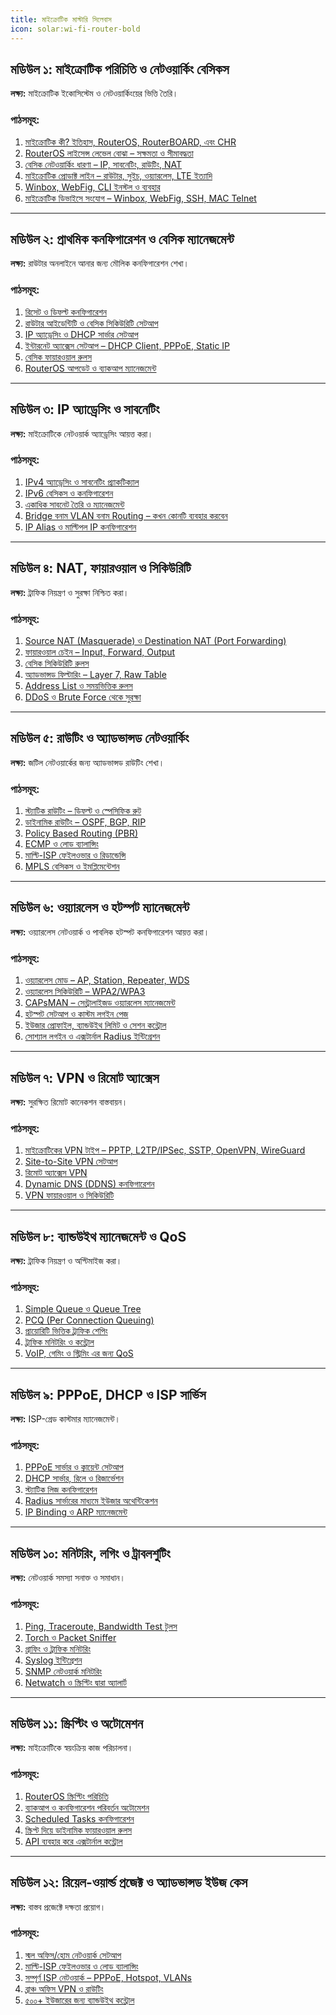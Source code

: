```yaml
---
title: মাইক্রোটিক মাস্টারি সিলেবাস
icon: solar:wi-fi-router-bold
---
```


## মডিউল ১: মাইক্রোটিক পরিচিতি ও নেটওয়ার্কিং বেসিকস

**লক্ষ্য:** মাইক্রোটিক ইকোসিস্টেম ও নেটওয়ার্কিংয়ের ভিত্তি তৈরি।

### পাঠসমূহ:

1. [মাইক্রোটিক কী? ইতিহাস, RouterOS, RouterBOARD, এবং CHR](/mikrotik/intro)
2. [RouterOS লাইসেন্স লেভেল বোঝা – সক্ষমতা ও সীমাবদ্ধতা](/mikrotik/license-levels)
3. [বেসিক নেটওয়ার্কিং ধারণা – IP, সাবনেটিং, রাউটিং, NAT](/mikrotik/networking-basics)
4. [মাইক্রোটিক প্রোডাক্ট লাইন – রাউটার, সুইচ, ওয়্যারলেস, LTE ইত্যাদি](/mikrotik/product-line)
5. [Winbox, WebFig, CLI ইনস্টল ও ব্যবহার](/mikrotik/access-tools)
6. [মাইক্রোটিক ডিভাইসে সংযোগ – Winbox, WebFig, SSH, MAC Telnet](/mikrotik/connect-device)

---

## মডিউল ২: প্রাথমিক কনফিগারেশন ও বেসিক ম্যানেজমেন্ট

**লক্ষ্য:** রাউটার অনলাইনে আনার জন্য মৌলিক কনফিগারেশন শেখা।

### পাঠসমূহ:

1. [রিসেট ও ডিফল্ট কনফিগারেশন](/mikrotik/reset-config)
2. [রাউটার আইডেন্টিটি ও বেসিক সিকিউরিটি সেটআপ](/mikrotik/router-identity-security)
3. [IP অ্যাড্রেসিং ও DHCP সার্ভার সেটআপ](/mikrotik/ip-dhcp)
4. [ইন্টারনেট অ্যাক্সেস সেটআপ – DHCP Client, PPPoE, Static IP](/mikrotik/internet-setup)
5. [বেসিক ফায়ারওয়াল রুলস](/mikrotik/basic-firewall)
6. [RouterOS আপডেট ও ব্যাকআপ ম্যানেজমেন্ট](/mikrotik/update-backup)

---

## মডিউল ৩: IP অ্যাড্রেসিং ও সাবনেটিং

**লক্ষ্য:** মাইক্রোটিকে নেটওয়ার্ক অ্যাড্রেসিং আয়ত্ত করা।

### পাঠসমূহ:

1. [IPv4 অ্যাড্রেসিং ও সাবনেটিং প্র্যাকটিক্যাল](/mikrotik/ipv4-subnetting)
2. [IPv6 বেসিকস ও কনফিগারেশন](/mikrotik/ipv6)
3. [একাধিক সাবনেট তৈরি ও ম্যানেজমেন্ট](/mikrotik/multiple-subnets)
4. [Bridge বনাম VLAN বনাম Routing – কখন কোনটি ব্যবহার করবেন](/mikrotik/bridge-vlan-routing)
5. [IP Alias ও মাল্টিপল IP কনফিগারেশন](/mikrotik/ip-alias)

---

## মডিউল ৪: NAT, ফায়ারওয়াল ও সিকিউরিটি

**লক্ষ্য:** ট্রাফিক নিয়ন্ত্রণ ও সুরক্ষা নিশ্চিত করা।

### পাঠসমূহ:

1. [Source NAT (Masquerade) ও Destination NAT (Port Forwarding)](/mikrotik/nat)
2. [ফায়ারওয়াল চেইন – Input, Forward, Output](/mikrotik/firewall-chains)
3. [বেসিক সিকিউরিটি রুলস](/mikrotik/basic-security)
4. [অ্যাডভান্সড ফিল্টারিং – Layer 7, Raw Table](/mikrotik/advanced-firewall)
5. [Address List ও সময়ভিত্তিক রুলস](/mikrotik/address-list)
6. [DDoS ও Brute Force থেকে সুরক্ষা](/mikrotik/ddos-protection)

---

## মডিউল ৫: রাউটিং ও অ্যাডভান্সড নেটওয়ার্কিং

**লক্ষ্য:** জটিল নেটওয়ার্কের জন্য অ্যাডভান্সড রাউটিং শেখা।

### পাঠসমূহ:

1. [স্ট্যাটিক রাউটিং – ডিফল্ট ও স্পেসিফিক রুট](/mikrotik/static-routing)
2. [ডাইনামিক রাউটিং – OSPF, BGP, RIP](/mikrotik/dynamic-routing)
3. [Policy Based Routing (PBR)](/mikrotik/pbr)
4. [ECMP ও লোড ব্যালান্সিং](/mikrotik/ecmp-load-balancing)
5. [মাল্টি-ISP ফেইলওভার ও রিডান্ডেন্সি](/mikrotik/failover)
6. [MPLS বেসিকস ও ইমপ্লিমেন্টেশন](/mikrotik/mpls)

---

## মডিউল ৬: ওয়্যারলেস ও হটস্পট ম্যানেজমেন্ট

**লক্ষ্য:** ওয়্যারলেস নেটওয়ার্ক ও পাবলিক হটস্পট কনফিগারেশন আয়ত্ত করা।

### পাঠসমূহ:

1. [ওয়্যারলেস মোড – AP, Station, Repeater, WDS](/mikrotik/wireless-modes)
2. [ওয়্যারলেস সিকিউরিটি – WPA2/WPA3](/mikrotik/wireless-security)
3. [CAPsMAN – সেন্ট্রালাইজড ওয়্যারলেস ম্যানেজমেন্ট](/mikrotik/capsman)
4. [হটস্পট সেটআপ ও কাস্টম লগইন পেজ](/mikrotik/hotspot-setup)
5. [ইউজার প্রোফাইল, ব্যান্ডউইথ লিমিট ও সেশন কন্ট্রোল](/mikrotik/hotspot-user-profile)
6. [সোশ্যাল লগইন ও এক্সটার্নাল Radius ইন্টিগ্রেশন](/mikrotik/hotspot-radius)

---

## মডিউল ৭: VPN ও রিমোট অ্যাক্সেস

**লক্ষ্য:** সুরক্ষিত রিমোট কানেকশন বাস্তবায়ন।

### পাঠসমূহ:

1. [মাইক্রোটিকের VPN টাইপ – PPTP, L2TP/IPSec, SSTP, OpenVPN, WireGuard](/mikrotik/vpn-types)
2. [Site-to-Site VPN সেটআপ](/mikrotik/site-to-site-vpn)
3. [রিমোট অ্যাক্সেস VPN](/mikrotik/remote-vpn)
4. [Dynamic DNS (DDNS) কনফিগারেশন](/mikrotik/ddns)
5. [VPN ফায়ারওয়াল ও সিকিউরিটি](/mikrotik/vpn-security)

---

## মডিউল ৮: ব্যান্ডউইথ ম্যানেজমেন্ট ও QoS

**লক্ষ্য:** ট্রাফিক নিয়ন্ত্রণ ও অপ্টিমাইজ করা।

### পাঠসমূহ:

1. [Simple Queue ও Queue Tree](/mikrotik/simple-queue)
2. [PCQ (Per Connection Queuing)](/mikrotik/pcq)
3. [প্রায়োরিটি ভিত্তিক ট্রাফিক শেপিং](/mikrotik/traffic-shaping)
4. [ট্রাফিক মনিটরিং ও কন্ট্রোল](/mikrotik/traffic-control)
5. [VoIP, গেমিং ও স্ট্রিমিং এর জন্য QoS](/mikrotik/qos)

---

## মডিউল ৯: PPPoE, DHCP ও ISP সার্ভিস

**লক্ষ্য:** ISP-গ্রেড কাস্টমার ম্যানেজমেন্ট।

### পাঠসমূহ:

1. [PPPoE সার্ভার ও ক্লায়েন্ট সেটআপ](/mikrotik/pppoe)
2. [DHCP সার্ভার, রিলে ও রিজার্ভেশন](/mikrotik/dhcp)
3. [স্ট্যাটিক লিজ কনফিগারেশন](/mikrotik/static-lease)
4. [Radius সার্ভারের মাধ্যমে ইউজার অথেন্টিকেশন](/mikrotik/radius-auth)
5. [IP Binding ও ARP ম্যানেজমেন্ট](/mikrotik/ip-binding)

---

## মডিউল ১০: মনিটরিং, লগিং ও ট্রাবলশুটিং

**লক্ষ্য:** নেটওয়ার্ক সমস্যা সনাক্ত ও সমাধান।

### পাঠসমূহ:

1. [Ping, Traceroute, Bandwidth Test টুলস](/mikrotik/tools)
2. [Torch ও Packet Sniffer](/mikrotik/torch)
3. [গ্রাফিং ও ট্রাফিক মনিটরিং](/mikrotik/graphing)
4. [Syslog ইন্টিগ্রেশন](/mikrotik/syslog)
5. [SNMP নেটওয়ার্ক মনিটরিং](/mikrotik/snmp)
6. [Netwatch ও স্ক্রিপ্টিং দ্বারা অ্যালার্ট](/mikrotik/netwatch)

---

## মডিউল ১১: স্ক্রিপ্টিং ও অটোমেশন

**লক্ষ্য:** মাইক্রোটিকে স্বয়ংক্রিয় কাজ পরিচালনা।

### পাঠসমূহ:

1. [RouterOS স্ক্রিপ্টিং পরিচিতি](/mikrotik/scripting)
2. [ব্যাকআপ ও কনফিগারেশন পরিবর্তন অটোমেশন](/mikrotik/backup-automation)
3. [Scheduled Tasks কনফিগারেশন](/mikrotik/scheduled-tasks)
4. [স্ক্রিপ্ট দিয়ে ডাইনামিক ফায়ারওয়াল রুলস](/mikrotik/dynamic-firewall)
5. [API ব্যবহার করে এক্সটার্নাল কন্ট্রোল](/mikrotik/api)

---

## মডিউল ১২: রিয়েল-ওয়ার্ল্ড প্রজেক্ট ও অ্যাডভান্সড ইউজ কেস

**লক্ষ্য:** বাস্তব প্রজেক্টে দক্ষতা প্রয়োগ।

### পাঠসমূহ:

1. [স্মল অফিস/হোম নেটওয়ার্ক সেটআপ](/mikrotik/soho)
2. [মাল্টি-ISP ফেইলওভার ও লোড ব্যালান্সিং](/mikrotik/multi-isp)
3. [সম্পূর্ণ ISP নেটওয়ার্ক – PPPoE, Hotspot, VLANs](/mikrotik/full-isp)
4. [ব্রাঞ্চ অফিস VPN ও রাউটিং](/mikrotik/branch-office-vpn)
5. [৫০০+ ইউজারের জন্য ব্যান্ডউইথ কন্ট্রোল](/mikrotik/large-network-qos)